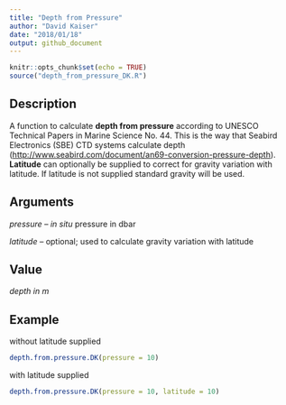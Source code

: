 ```yaml
---
title: "Depth from Pressure"
author: "David Kaiser"
date: "2018/01/18"
output: github_document
---
```


```r
knitr::opts_chunk$set(echo = TRUE)
source("depth_from_pressure_DK.R")
```

## Description

A function to calculate **depth from pressure** according to UNESCO Technical Papers in Marine Science No. 44. This is the way that Seabird Electronics (SBE) CTD systems calculate depth (<http://www.seabird.com/document/an69-conversion-pressure-depth>).
**Latitude** can optionally be supplied to correct for gravity variation with latitude. If latitude is not supplied standard gravity will be used.

## Arguments

*pressure* -- *in situ* pressure in dbar

*latitude* -- optional; used to calculate gravity variation with latitude

## Value

*depth in m*

## Example

without latitude supplied
```r
depth.from.pressure.DK(pressure = 10)
```

with latitude supplied
```r
depth.from.pressure.DK(pressure = 10, latitude = 10)
```